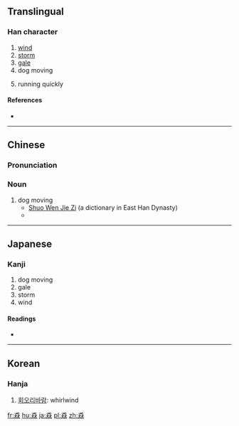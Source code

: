 ==Translingual==

===Han character===
{{Han char|rn=94|rad=犬|as=08|sn=12|four=4343<sub>4</sub>|canj=戈大戈大大 (IKIKK)|ids=⿱[[犬]][[㹜]]}}

# [[wind]]
# [[storm]]
# [[gale]]
# dog moving
# {{context|Cantonese|lang=mul}} running quickly

====References====
* {{Han ref|kx=0712.220|dkj=20469|dj=1124.240|hdz=21351.020|uh=730B|ud=29451|bh=DA6E|bd=55918}}

----

==Chinese==

===Pronunciation===
{{zh-pron
|m=biāo
|c=biu1
|cat=n
}}

===Noun===
{{zh-noun}}

# dog moving
#* [http://ctext.org/shuo-wen-jie-zi/quan-bu#n32888 Shuo Wen Jie Zi] (a dictionary in East Han Dynasty)
#* {{zh-usex|猋{biāo}：犬 走 皃{mào}。从 三 犬。|[The character] 猋: Dogs moving's appearance. [This character is] composed [of] three 犬s.|CL|link=yes}}

----

==Japanese==

===Kanji===
{{ja-kanji|grade=|rs=犬08}}

# dog moving
# gale
# storm
# wind

====Readings====
* {{ja-readings|on=[[ひょう]] (hyō)|kun=}}

----

==Korean==

===Hanja===
{{ko-hanja|hangeul=표|rv=pyo|mr=p'yo}}

# [[회오리바람]]: whirlwind

[[fr:猋]]
[[hu:猋]]
[[ja:猋]]
[[pl:猋]]
[[zh:猋]]